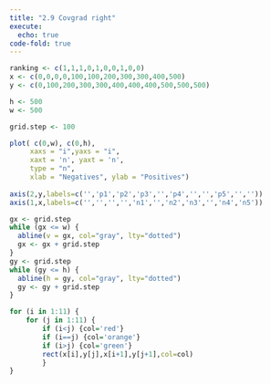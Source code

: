 ```yaml
---
title: "2.9 Covgrad right"
execute: 
  echo: true
code-fold: true
---
```



```r

ranking <- c(1,1,1,0,1,0,0,1,0,0)
x <- c(0,0,0,0,100,100,200,300,300,400,500)
y <- c(0,100,200,300,300,400,400,400,500,500,500)

h <- 500 
w <- 500 

grid.step <- 100

plot( c(0,w), c(0,h),  
     xaxs = "i",yaxs = "i",
     xaxt = 'n', yaxt = 'n',
     type = "n",
     xlab = "Negatives", ylab = "Positives")
     
axis(2,y,labels=c('','p1','p2','p3','','p4','','','p5','',''))
axis(1,x,labels=c('','','','','n1','','n2','n3','','n4','n5'))

gx <- grid.step
while (gx <= w) {
  abline(v = gx, col="gray", lty="dotted")
  gx <- gx + grid.step
}
gy <- grid.step
while (gy <= h) {
  abline(h = gy, col="gray", lty="dotted")
  gy <- gy + grid.step
}

for (i in 1:11) {
	for (j in 1:11) {
		if (i<j) {col='red'}
		if (i==j) {col='orange'}
		if (i>j) {col='green'}
		rect(x[i],y[j],x[i+1],y[j+1],col=col)
		}
}


```